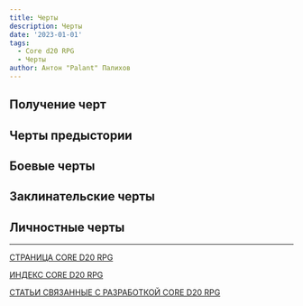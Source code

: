 ```yaml
---
title: Черты
description: Черты
date: '2023-01-01'
tags:
  - Core d20 RPG
  - Черты
author: Антон "Palant" Палихов
---
```


## Получение черт

## Черты предыстории

## Боевые черты

## Заклинательские черты

## Личностные черты


---

[СТРАНИЦА CORE D20 RPG](https://cyborgsandmages.com/cored20rpg/)

[ИНДЕКС CORE D20 RPG](https://cyborgsandmages.com/cored20rpg/1)

[СТАТЬИ СВЯЗАННЫЕ С РАЗРАБОТКОЙ CORE D20 RPG](https://cyborgsandmages.com/core-d20/1)

